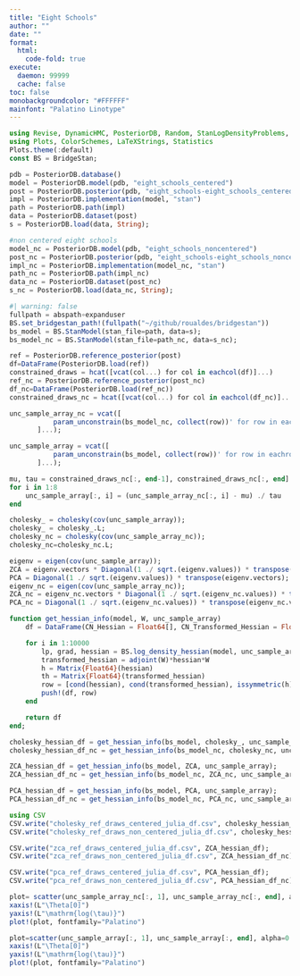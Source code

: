 ```yaml
---
title: "Eight Schools"
author: ""
date: ""
format:
  html:
    code-fold: true
execute: 
  daemon: 99999
  cache: false
toc: false
monobackgroundcolor: "#FFFFFF"
mainfont: "Palatino Linotype"
---
```


```julia
using Revise, DynamicHMC, PosteriorDB, Random, StanLogDensityProblems, JSON, BridgeStan, DataFrames, LinearAlgebra, StatsBase, Distributions
using Plots, ColorSchemes, LaTeXStrings, Statistics
Plots.theme(:default)
const BS = BridgeStan;
```

```julia
pdb = PosteriorDB.database()
model = PosteriorDB.model(pdb, "eight_schools_centered")
post = PosteriorDB.posterior(pdb, "eight_schools-eight_schools_centered")
impl = PosteriorDB.implementation(model, "stan")
path = PosteriorDB.path(impl)
data = PosteriorDB.dataset(post)
s = PosteriorDB.load(data, String);

#non centered eight schools
model_nc = PosteriorDB.model(pdb, "eight_schools_noncentered")
post_nc = PosteriorDB.posterior(pdb, "eight_schools-eight_schools_noncentered")
impl_nc = PosteriorDB.implementation(model_nc, "stan")
path_nc = PosteriorDB.path(impl_nc)
data_nc = PosteriorDB.dataset(post_nc)
s_nc = PosteriorDB.load(data_nc, String);
```

```julia
#| warning: false
fullpath = abspath∘expanduser
BS.set_bridgestan_path!(fullpath("~/github/roualdes/bridgestan"))
bs_model = BS.StanModel(stan_file=path, data=s);
bs_model_nc = BS.StanModel(stan_file=path_nc, data=s_nc);
```

```julia
ref = PosteriorDB.reference_posterior(post)
df=DataFrame(PosteriorDB.load(ref))
constrained_draws = hcat([vcat(col...) for col in eachcol(df)]...)
ref_nc = PosteriorDB.reference_posterior(post_nc)
df_nc=DataFrame(PosteriorDB.load(ref_nc))
constrained_draws_nc = hcat([vcat(col...) for col in eachcol(df_nc)]...);

```

```julia

unc_sample_array_nc = vcat([
           param_unconstrain(bs_model_nc, collect(row))' for row in eachrow(constrained_draws_nc)
       ]...);

unc_sample_array = vcat([
           param_unconstrain(bs_model, collect(row))' for row in eachrow(constrained_draws)
       ]...);

mu, tau = constrained_draws_nc[:, end-1], constrained_draws_nc[:, end]
for i in 1:8
    unc_sample_array[:, i] = (unc_sample_array_nc[:, i] - mu) ./ tau
end

```



```julia
cholesky_ = cholesky(cov(unc_sample_array));
cholesky_ = cholesky_.L;
cholesky_nc = cholesky(cov(unc_sample_array_nc));
cholesky_nc=cholesky_nc.L;
```

```julia
eigenv = eigen(cov(unc_sample_array));
ZCA = eigenv.vectors * Diagonal(1 ./ sqrt.(eigenv.values)) * transpose(eigenv.vectors);
PCA = Diagonal(1 ./ sqrt.(eigenv.values)) * transpose(eigenv.vectors);
eigenv_nc = eigen(cov(unc_sample_array_nc));
ZCA_nc = eigenv_nc.vectors * Diagonal(1 ./ sqrt.(eigenv_nc.values)) * transpose(eigenv_nc.vectors);
PCA_nc = Diagonal(1 ./ sqrt.(eigenv_nc.values)) * transpose(eigenv_nc.vectors);
```

```julia
function get_hessian_info(model, W, unc_sample_array)
    df = DataFrame(CN_Hessian = Float64[], CN_Transformed_Hessian = Float64[], symmetric_hessian = Bool[], symmetric_transformed_hessian = Bool[], positive_definite_hessian = Bool[], positive_definite_transformed_hessian = Bool[])

    for i in 1:10000
        lp, grad, hessian = BS.log_density_hessian(model, unc_sample_array[i, :] );
        transformed_hessian = adjoint(W)*hessian*W
        h = Matrix{Float64}(hessian)
        th = Matrix{Float64}(transformed_hessian)
        row = [cond(hessian), cond(transformed_hessian), issymmetric(h), issymmetric(-th), isposdef(-hessian), isposdef(-transformed_hessian)]
        push!(df, row)
    end

    return df
end;
```
  
```julia
cholesky_hessian_df = get_hessian_info(bs_model, cholesky_, unc_sample_array);
cholesky_hessian_df_nc = get_hessian_info(bs_model_nc, cholesky_nc, unc_sample_array_nc);
```

```julia
ZCA_hessian_df = get_hessian_info(bs_model, ZCA, unc_sample_array);
ZCA_hessian_df_nc = get_hessian_info(bs_model_nc, ZCA_nc, unc_sample_array_nc);
```

```julia
PCA_hessian_df = get_hessian_info(bs_model, PCA, unc_sample_array);
PCA_hessian_df_nc = get_hessian_info(bs_model_nc, PCA_nc, unc_sample_array_nc);
```

```julia
using CSV
CSV.write("cholesky_ref_draws_centered_julia_df.csv", cholesky_hessian_df);
CSV.write("cholesky_ref_draws_non_centered_julia_df.csv", cholesky_hessian_df_nc);

CSV.write("zca_ref_draws_centered_julia_df.csv", ZCA_hessian_df);
CSV.write("zca_ref_draws_non_centered_julia_df.csv", ZCA_hessian_df_nc);

CSV.write("pca_ref_draws_centered_julia_df.csv", PCA_hessian_df);
CSV.write("pca_ref_draws_non_centered_julia_df.csv", PCA_hessian_df_nc);
```


```julia
plot= scatter(unc_sample_array_nc[:, 1], unc_sample_array_nc[:, end], alpha=0.1, label="Non Centered")
xaxis!(L"\Theta[0]")
yaxis!(L"\mathrm{log(\tau)}")
plot!(plot, fontfamily="Palatino")
```

```julia
plot=scatter(unc_sample_array[:, 1], unc_sample_array[:, end], alpha=0.1, label="Centered")
xaxis!(L"\Theta[0]")
yaxis!(L"\mathrm{log(\tau)}")
plot!(plot, fontfamily="Palatino")
```
